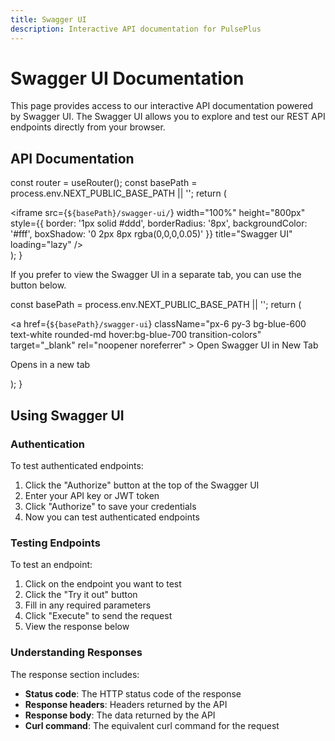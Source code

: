 ```yaml
---
title: Swagger UI
description: Interactive API documentation for PulsePlus
---
```



# Swagger UI Documentation

This page provides access to our interactive API documentation powered by Swagger UI. The Swagger UI allows you to explore and test our REST API endpoints directly from your browser.

## API Documentation

  const router = useRouter();
  const basePath = process.env.NEXT_PUBLIC_BASE_PATH || '';
  return (
    <div className="mt-8 mb-16">
      <iframe 
        src={`${basePath}/swagger-ui/`}
        width="100%" 
        height="800px" 
        style={{ 
          border: '1px solid #ddd', 
          borderRadius: '8px',
          backgroundColor: '#fff',
          boxShadow: '0 2px 8px rgba(0,0,0,0.05)'
        }}
        title="Swagger UI"
        loading="lazy"
      />
    </div>
  );
}

<SwaggerUIEmbed />

<style jsx global>{`
  .nextra-container .nextra-content {
    max-width: 90rem;
  }
`}</style>

<Callout type="info">
  If you prefer to view the Swagger UI in a separate tab, you can use the button below.
</Callout>

  const basePath = process.env.NEXT_PUBLIC_BASE_PATH || '';
  return (
    <div className="mt-4 mb-16 flex flex-col items-center">
      <a 
        href={`${basePath}/swagger-ui`}
        className="px-6 py-3 bg-blue-600 text-white rounded-md hover:bg-blue-700 transition-colors"
        target="_blank"
        rel="noopener noreferrer"
      >
        Open Swagger UI in New Tab
      </a>
      <p className="text-sm text-gray-500 mt-2">Opens in a new tab</p>
    </div>
  );
}

<SwaggerUIButton />

## Using Swagger UI

### Authentication

To test authenticated endpoints:

1. Click the "Authorize" button at the top of the Swagger UI
2. Enter your API key or JWT token
3. Click "Authorize" to save your credentials
4. Now you can test authenticated endpoints

### Testing Endpoints

To test an endpoint:

1. Click on the endpoint you want to test
2. Click the "Try it out" button
3. Fill in any required parameters
4. Click "Execute" to send the request
5. View the response below

### Understanding Responses

The response section includes:

- **Status code**: The HTTP status code of the response
- **Response headers**: Headers returned by the API
- **Response body**: The data returned by the API
- **Curl command**: The equivalent curl command for the request
